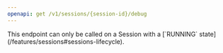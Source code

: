 ```yaml
---
openapi: get /v1/sessions/{session-id}/debug
---
```


<Note>
  This endpoint can only be called on a Session with a [`RUNNING`
  state](/features/sessions#sessions-lifecycle).
</Note>

